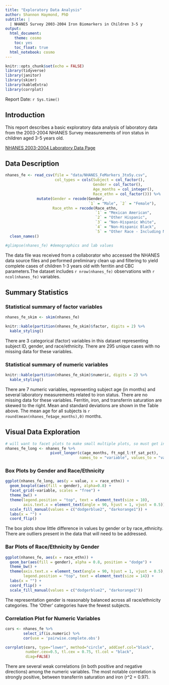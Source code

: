 ```yaml
---
title: "Exploratory Data Analysis"
author: Shannon Haymond, PhD
subtitle: |
  | NHANES Survey 2003-2004 Iron Biomarkers in Children 3-5 y 
output: 
  html_document:
    theme: cosmo
    toc: yes
    toc_float: true
  html_notebook: cosmo
---
```


```r
knitr::opts_chunk$set(echo = FALSE)
library(tidyverse)
library(janitor)
library(skimr)
library(kableExtra)
library(corrplot)

```
Report Date: `r Sys.time()`  

## Introduction
This report describes a basic exploratory data analysis of laboratory data from the 2003-2004 NHANES Survey measurements of iron status in children aged 3-5 years old.  

[NHANES 2003-2004 Laboratory Data Page](https://wwwn.cdc.gov/nchs/nhanes/Search/DataPage.aspx?Component=Laboratory&CycleBeginYear=2003)

## Data Description

  
```r
nhanes_fe <- read_csv(file = "data/NHANES_FeMarkers_3to5y.csv",
                      col_types = cols(Subject = col_factor(),
                                       Gender = col_factor(),
                                       Age_months = col_integer(),
                                       Race_ethn = col_factor())) %>%
              mutate(Gender = recode(Gender, 
                                     `1` = "Male", `2` = "Female"),
                     Race_ethn = recode(Race_ethn, 
                                        `1` = "Mexican American", 
                                        `2` = "Other Hispanic",
                                        `3` = "Non-Hispanic White",
                                        `4` = "Non-Hispanic Black",
                                        `5` = "Other Race - Including Multi-Racial")) %>%
  clean_names()

#glimpse(nhanes_fe) #demographics and lab values
```

The data file was received from a collaborator who accessed the NHANES data source files and performed preliminary clean up and filtering to yield complete cases of children 1-3 years old with ferritin and CBC parameters.The dataset includes `r nrow(nhanes_fe)` observations with `r ncol(nhanes_fe)` variables.  

## Summary Statistics

### Statistical summary of factor variables   
```r
nhanes_fe_skim <- skim(nhanes_fe)

knitr::kable(partition(nhanes_fe_skim)$factor, digits = 2) %>%
  kable_styling()

```
  
There are 3 categorical (factor) variables in this dataset representing subject ID, gender, and race/ethnicity. There are 295 unique cases with no missing data for these variables.  

### Statistical summary of numeric variables   
```r
knitr::kable(partition(nhanes_fe_skim)$numeric, digits = 2) %>%
  kable_styling()

```
  
There are 7 numeric variables, representing subject age (in months) and several laboratory measurements related to iron status. There are no missing data for these variables. Ferritin, iron, and transferrin saturation are skewed to the right. Mean and standard deviations are shown in the Table above. The mean age for all subjects is `r round(mean(nhanes_fe$age_months),0)` months.  


## Visual Data Exploration

```r
# will want to facet plots to make small multiple plots, so must get into long format
nhanes_fe_long <- nhanes_fe %>%
                    pivot_longer(c(age_months, ft_ngd_l:tf_sat_pct), 
                                 names_to = "variable", values_to = "value")
```

### Box Plots by Gender and Race/Ethnicity  
```r
ggplot(nhanes_fe_long, aes(y = value, x = race_ethn)) +
  geom_boxplot(aes(fill = gender), alpha=0.8) +
  facet_grid(~variable, scales = "free") +
  theme_bw() +
  theme(legend.position = "top", text = element_text(size = 10),
        axis.text.x = element_text(angle = 90, hjust = 1, vjust = 0.5)) +
  scale_fill_manual(values = c("dodgerblue2", "darkorange1")) +
  labs(x = "") +
  coord_flip()
```
  
The box plots show little difference in values by gender or by race_ethnicity. There are outliers present in the data that will need to be addressed.  


### Bar Plots of Race/Ethnicity by Gender
```r
ggplot(nhanes_fe, aes(x = race_ethn)) +
  geom_bar(aes(fill = gender), alpha = 0.8, position = "dodge") +
  theme_bw() +
  theme(axis.text.x = element_text(angle = 90, hjust = 1, vjust = 0.5), 
        legend.position = "top", text = element_text(size = 14)) +
  labs(x = "") +
  coord_flip() +
  scale_fill_manual(values = c("dodgerblue2", "darkorange1"))
```
  
The representation gender is reasonably balanced across all race/ethnicity categories. The 'Other' categories have the fewest subjects.  


### Correlation Plot for Numeric Variables
```r
cors <- nhanes_fe %>% 
        select_if(is.numeric) %>%
        cor(use = 'pairwise.complete.obs')

corrplot(cors, type="lower", method="circle", addCoef.col="black", 
         number.cex=0.5, tl.cex = 0.75, tl.col = "black",
         diag=FALSE)

```

There are several weak correlations (in both positive and negative directions) among the numeric variables. The most notable correlation is  strongly positive, between transferrin saturation and iron (r^2 = 0.97).  

